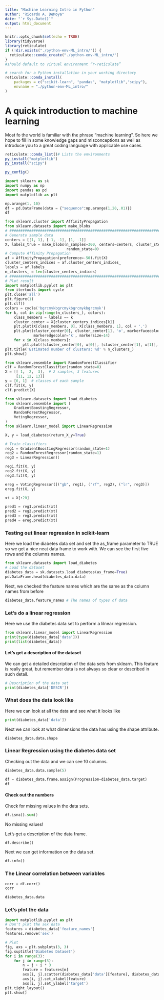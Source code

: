 ---
title: "Machine Learning Intro in Python"
author: "Ricardo A. DeMoya"
date: "`r Sys.Date()`"
output: html_document
---

```{r setup, include=FALSE}
knitr::opts_chunk$set(echo = TRUE)
library(tidyverse)
library(reticulate)
if (!dir.exists("./python-env-ML_intro/")) {
  reticulate::conda_create("./python-env-ML_intro/")
}
#should default to virtual environment “r-reticulate”

# search for a Python installation in your working directory
reticulate::conda_install(
    packages = c("scikit-learn", "pandas", "matplotlib","scipy"),
    envname = "./python-env-ML_intro/"
)
```

# A quick introduction to machine learning
Most fo the world is familiar with the phrase "machine learning". So here we hope to fill in some knowledge gaps and misconceptions as well as introduce you to a great coding language with applicable use cases. 
```{r,include=FALSE}
reticulate::conda_list()# Lists the environments
py_install("matplotlib")
py_install("scipy")
```


```{r,include=FALSE}
py_config()
```


```{python}
import sklearn as sk
import numpy as np
import pandas as pd
import matplotlib as plt
```

```{python}
np.arange(1, 10)
df = pd.DataFrame(data = {"sequence":np.arange(1,20,.01)})
df
```

```{python}
from sklearn.cluster import AffinityPropagation
from sklearn.datasets import make_blobs
# #############################################################################
# Generate sample data
centers = [[1, 1], [-1, -1], [1, -1]]
X, labels_true = make_blobs(n_samples=300, centers=centers, cluster_std=0.5,
                            random_state=0)
# Compute Affinity Propagation
af = AffinityPropagation(preference=-50).fit(X)
cluster_centers_indices = af.cluster_centers_indices_
labels = af.labels_
n_clusters_ = len(cluster_centers_indices)
# #############################################################################
# Plot result
import matplotlib.pyplot as plt
from itertools import cycle
plt.close('all')
plt.figure(1)
plt.clf()
colors = cycle('bgrcmykbgrcmykbgrcmykbgrcmyk')
for k, col in zip(range(n_clusters_), colors):
    class_members = labels == k
    cluster_center = X[cluster_centers_indices[k]]
    plt.plot(X[class_members, 0], X[class_members, 1], col + '.')
    plt.plot(cluster_center[0], cluster_center[1], 'o', markerfacecolor=col,
             markeredgecolor='k', markersize=14)
    for x in X[class_members]:
        plt.plot([cluster_center[0], x[0]], [cluster_center[1], x[1]], col)
plt.title('Estimated number of clusters: %d' % n_clusters_)
plt.show()
```

```{python}
from sklearn.ensemble import RandomForestClassifier
clf = RandomForestClassifier(random_state=0)
X = [[ 1,  2,  3],  # 2 samples, 3 features
     [11, 12, 13]]
y = [0, 1]  # classes of each sample
clf.fit(X, y)
clf.predict(X)
```

```{python}
from sklearn.datasets import load_diabetes
from sklearn.ensemble import (
    GradientBoostingRegressor,
    RandomForestRegressor,
    VotingRegressor,
)
from sklearn.linear_model import LinearRegression
```

```{python}
X, y = load_diabetes(return_X_y=True)

# Train classifiers
reg1 = GradientBoostingRegressor(random_state=1)
reg2 = RandomForestRegressor(random_state=1)
reg3 = LinearRegression()

reg1.fit(X, y)
reg2.fit(X, y)
reg3.fit(X, y)

ereg = VotingRegressor([("gb", reg1), ("rf", reg2), ("lr", reg3)])
ereg.fit(X, y)
```
```{python}
xt = X[:20]

pred1 = reg1.predict(xt)
pred2 = reg2.predict(xt)
pred3 = reg3.predict(xt)
pred4 = ereg.predict(xt)
```

### Testing out linear regression in scikit-learn
Here we load the diabetes data set and set the as_frame parameter to TRUE so we get a nice neat data frame to work with. We can see the first five rows and the columns names.
```{python}
from sklearn.datasets import load_diabetes
# Load the dataset
diabetes_data = sk.datasets.load_diabetes(as_frame=True)
pd.DataFrame.head(diabetes_data.data)
```
Next, we checked the feature names which are the same as the column names from before
```{python}
diabetes_data.feature_names # The names of types of data
```
### Let's do a linear regression
Here we use the diabetes data set to perform a lilnear regression. 
```{python}
from sklearn.linear_model import LinearRegression
print(type(diabetes_data['data']))
print(list(diabetes_data))
```
#### Let's get a description of the dataset
We can get a detailed description of the data sets from sklearn. This feature is really great, but remember data is not always so clear or described in such detail.
```{python}
# Description of the data set
print(diabetes_data['DESCR'])
```
### What does the data look like
Here we can look at all the data and see what it looks like
```{python}
print(diabetes_data['data'])
```

Next we can look at what dimensions the data has using the shape attribute.
```{python}
diabetes_data.data.shape
```
### Linear Regression using the diabetes data set
Checking out the data and we can see 10 columns.
```{python}
diabetes_data.data.sample(5)
```

```{python}
df = diabetes_data.frame.assign(Progression=diabetes_data.target)
df
```

#### Check out the numbers
Check for missing values in the data sets.
```{python}
df.isna().sum()
```
No missing values!

Let's get a description of the data frame.
```{python}
df.describe()
```
Next we can get information on the data set.
```{python}
df.info()
```
### The Linear correlation between variables
```{python}
corr = df.corr()
corr
```


```{python}
diabetes_data.data
```


### Let's plot the data
```{python}
import matplotlib.pyplot as plt
# Don't plot the sex data
features = diabetes_data['feature_names']
features.remove('sex')

# Plot
fig, axs = plt.subplots(3, 3)
fig.suptitle('Diabetes Dataset')
for i in range(3):
    for j in range(3):
        n = j + i * 3
        feature = features[n]
        axs[i, j].scatter(diabetes_data['data'][feature], diabetes_data['target'], s=1)
        axs[i, j].set_xlabel(feature)
        axs[i, j].set_ylabel('target')
plt.tight_layout()
plt.show()
```

